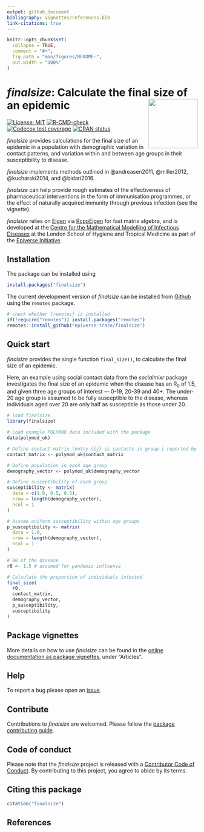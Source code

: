 ```yaml
---
output: github_document
bibliography: vignettes/references.bib
link-citations: true
---
```


```r
knitr::opts_chunk$set(
  collapse = TRUE,
  comment = "#>",
  fig.path = "man/figures/README-",
  out.width = "100%"
)
```

# _finalsize_: Calculate the final size of an epidemic <img src="man/figures/logo.png" align="right" width="130"/>

<!-- badges: start -->
[![License: MIT](https://img.shields.io/badge/License-MIT-blue.svg)](https://opensource.org/licenses/MIT)
[![R-CMD-check](https://github.com/epiverse-trace/finalsize/actions/workflows/R-CMD-check.yaml/badge.svg)](https://github.com/epiverse-trace/finalsize/actions/workflows/R-CMD-check.yaml)
[![Codecov test coverage](https://codecov.io/gh/epiverse-trace/finalsize/branch/main/graph/badge.svg)](https://app.codecov.io/gh/epiverse-trace/finalsize?branch=main)
[![CRAN status](https://www.r-pkg.org/badges/version/finalsize)](https://CRAN.R-project.org/package=finalsize)
<!-- badges: end -->

_finalsize_ provides calculations for the final size of an epidemic in a population with demographic variation in contact patterns, and variation within and between age groups in their susceptibility to disease.

_finalsize_ implements methods outlined in @andreasen2011, @miller2012, @kucharski2014, and @bidari2016.

_finalsize_ can help provide rough estimates of the effectiveness of pharmaceutical interventions in the form of immunisation programmes, or the effect of naturally acquired immunity through previous infection (see the vignette).

_finalsize_ relies on [Eigen](https://gitlab.com/libeigen/eigen) via [RcppEigen](https://github.com/RcppCore/RcppEigen) for fast matrix algebra, and is developed at the [Centre for the Mathematical Modelling of Infectious Diseases](https://www.lshtm.ac.uk/research/centres/centre-mathematical-modelling-infectious-diseases) at the London School of Hygiene and Tropical Medicine as part of the [Epiverse Initiative](https://data.org/initiatives/epiverse/).

## Installation

The package can be installed using

```r
install.packages("finalsize")
```

The current development version of _finalsize_ can be installed from [Github](https://github.com/epiverse-trace/finalsize) using the `remotes` package.

```r
# check whether {remotes} is installed
if(!require("remotes")) install.packages("remotes")
remotes::install_github("epiverse-trace/finalsize")
```

## Quick start

_finalsize_ provides the single function `final_size()`, to calculate the final size of an epidemic.

Here, an example using social contact data from the _socialmixr_ package investigates the final size of an epidemic when the disease has an R<sub>0</sub> of 1.5, and given three age groups of interest --- 0-19, 20-39 and 40+.
The under-20 age group is assumed to be fully susceptible to the disease, whereas individuals aged over 20 are only half as susceptible as those under 20.

```r
# load finalsize
library(finalsize)

# Load example POLYMOD data included with the package
data(polymod_uk)

# Define contact matrix (entry {ij} is contacts in group i reported by group j)
contact_matrix <- polymod_uk$contact_matrix

# Define population in each age group
demography_vector <- polymod_uk$demography_vector

# Define susceptibility of each group
susceptibility <- matrix(
  data = c(1.0, 0.5, 0.5),
  nrow = length(demography_vector),
  ncol = 1
)

# Assume uniform susceptibility within age groups
p_susceptibility <- matrix(
  data = 1.0,
  nrow = length(demography_vector),
  ncol = 1
)

# R0 of the disease
r0 <- 1.5 # assumed for pandemic influenza

# Calculate the proportion of individuals infected
final_size(
  r0,
  contact_matrix,
  demography_vector,
  p_susceptibility,
  susceptibility
)
```

## Package vignettes

More details on how to use _finalsize_ can be found in the [online documentation as package vignettes](https://epiverse-trace.github.io/finalsize/), under "Articles".

## Help 

To report a bug please open an [issue](https://github.com/epiverse-trace/finalsize/issues/new/choose).

## Contribute

Contributions to _finalsize_ are welcomed. Please follow the [package contributing guide](https://github.com/epiverse-trace/finalsize/blob/main/.github/CONTRIBUTING.md).

## Code of conduct

Please note that the _finalsize_ project is released with a [Contributor Code of Conduct](https://github.com/epiverse-trace/.github/blob/main/CODE_OF_CONDUCT.md). By contributing to this project, you agree to abide by its terms.


## Citing this package

```r
citation("finalsize")
```

## References
